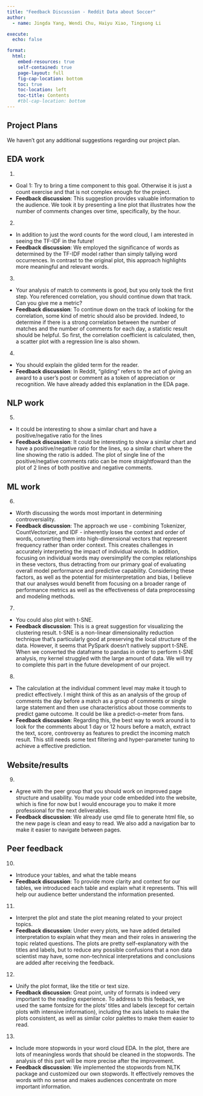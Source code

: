 ```yaml
---
title: "Feedback Discussion - Reddit Data about Soccer"
author:
  - name: Jingda Yang, Wendi Chu, Haiyu Xiao, Tingsong Li

execute:
  echo: false

format:
  html:
    embed-resources: true
    self-contained: true
    page-layout: full
    fig-cap-location: bottom
    toc: true
    toc-location: left
    toc-title: Contents
    #tbl-cap-location: bottom
---
```


## Project Plans

We haven't got any additional suggestions regarding our project plan.

## EDA work
   1. 
  - Goal 1: Try to bring a time component to this goal. Otherwise it is just a count exercise and that is not complex enough for the project.
  - **Feedback discussion**: This suggestion provides valuable information to the audience. We took it by presenting a line plot that illustrates how the number of comments changes over time, specifically, by the hour.

   2. 
  - In addition to just the word counts for the word cloud, I am interested in seeing the TF-IDF in the future!
  - **Feedback discussion**: We employed the significance of words as determined by the TF-IDF model rather than simply tallying word occurrences. In contrast to the original plot, this approach highlights more meaningful and relevant words.

   3. 
  - Your analysis of match to comments is good, but you only took the first step. You referenced correlation, you should continue down that track. Can you give me a metric? 
  - **Feedback discussion**: To continue down on the track of looking for the correlation, some kind of metric should also be provided. Indeed, to determine if there is a strong correlation between the number of matches and the number of comments for each day, a statistic result should be helpful. So first, the correlation coefficient is calculated, then, a scatter plot with a regression line is also shown.
   
   4. 
  - You should explain the gilded term for the reader. 
  - **Feedback discussion**: In Reddit, "gilding" refers to the act of giving an award to a user's post or comment as a token of appreciation or recognition. We have already added this explanation in the EDA page.

## NLP work

   5. 
  - It could be interesting to show a similar chart and have a positive/negative ratio for the lines
  - **Feedback discussion**: It could be interesting to show a similar chart and have a positive/negative ratio for the lines, so a similar chart where the line showing the ratio is added. The plot of single line of the positive/negative comments ratio can be more straightfoward than the plot of 2 lines of both positive and negative comments.
     

## ML work

   6. 
  - Worth discussing the words most important in determining controversiality.
  - **Feedback discussion**: The approach we use - combining Tokenizer, CountVectorizer, and IDF - inherently loses the context and order of words, converting them into high-dimensional vectors that represent frequency rather than order context. This creates challenges in accurately interpreting the impact of individual words. In addition, focusing on individual words may oversimplify the complex relationships in these vectors, thus detracting from our primary goal of evaluating overall model performance and predictive capability. Considering these factors, as well as the potential for misinterpretation and bias, I believe that our analyses would benefit from focusing on a broader range of performance metrics as well as the effectiveness of data preprocessing and modeling methods.

   7. 
  - You could also plot with t-SNE.
  - **Feedback discussion**: This is a great suggestion for visualizing the clustering result. t-SNE is a non-linear dimensionality reduction technique that's particularly good at preserving the local structure of the data. However, it seems that PySpark doesn't natively support t-SNE. When we converted the dataframe to pandas in order to perform t-SNE analysis, my kernel struggled with the large amount of data. We will try to complete this part in the future development of our project.

   8. 
  - The calculation at the individual comment level may make it tough to predict effectively. I might think of this as an analysis of the group of comments the day before a match as a group of comments or single large statement and then use characteristics about those comments to predict game outcome. It could be like a predict-o-meter from fans. 
  - **Feedback discussion**: Regarding this, the best way to work around is to look for the comments about 1 day or 12 hours before a match, extract the text, score, controversy as features to predict the incoming match result. This still needs some text filtering and hyper-parameter tuning to achieve a effective prediction.

## Website/results
   9. 
  - Agree with the peer group that you should work on improved page structure and usability. You made your code embedded into the website, which is fine for now but I would encourage you to make it more professional for the next deliverables. 
  - **Feedback discussion**: We already use qmd file to generate html file, so the new page is clean and easy to read. We also add a navigation bar to make it easier to navigate between pages.


## Peer feedback

   10. 
  - Introduce your tables, and what the table means
  - **Feedback discussion**: To provide more clarity and context for our tables, we introduced each table and explain what it represents. This will help our audience better understand the information presented.

   11. 
  - Interpret the plot and state the plot meaning related to your project topics.
  - **Feedback discussion**: Under every plots, we have added detailed interpretation to explain what they mean and their roles in answering the topic related questions. The plots are pretty self-explanatory with the titles and labels, but to reduce any possible confusions that a non data scientist may have, some non-technical interpretations and conclusions are added after receiving the feedback.
  
   12. 
  - Unify the plot format, like the title or text size.
  - **Feedback discussion**: Great point, unity of formats is indeed very important to the reading experience. To address to this feeback, we used the same fontsize for the plots' titles and labels (except for certain plots with intensive information), including the axis labels to make the plots consistent, as well as similar color palettes to make them easier to read.
  
   13. 
  - Include more stopwords in your word cloud EDA. In the plot, there are lots of meaningless words that should be cleaned in the stopwords. The analysis of this part will be more precise after the improvement.
  - **Feedback discussion**: We implemented the stopwords from NLTK package and customized our own stopwords. It effectively removes the words with no sense and makes audiences concentrate on more important information.

